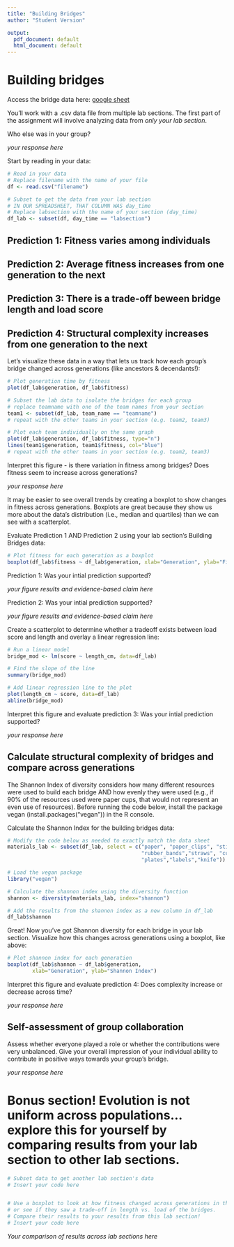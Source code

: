 ```yaml
---
title: "Building Bridges"
author: "Student Version"

output:
  pdf_document: default
  html_document: default
---
```


# Building bridges

Access the bridge data here: [google sheet](#INSTRUCTORS - ADD IN URL OF GOOGLE SPREADSHEET HERE, INSIDE THESE PARENTHESES)

You'll work with a .csv data file from multiple lab sections. The first part of the assignment will involve analyzing data from *only your lab section*.

Who else was in your group?

*your response here*

Start by reading in your data:
```r

# Read in your data
# Replace filename with the name of your file
df <- read.csv("filename") 

# Subset to get the data from your lab section
# IN OUR SPREADSHEET, THAT COLUMN WAS day_time
# Replace labsection with the name of your section (day_time)
df_lab <- subset(df, day_time == "labsection") 

```

## Prediction 1: Fitness varies among individuals
## Prediction 2: Average fitness increases from one generation to the next
## Prediction 3: There is a trade-off beween bridge length and load score
## Prediction 4: Structural complexity increases from one generation to the next 

Let's visualize these data in a way that lets us track how each group's bridge changed across generations (like ancestors & decendants!):
```r

# Plot generation time by fitness
plot(df_lab$generation, df_lab$fitness)

# Subset the lab data to isolate the bridges for each group
# replace teamname with one of the team names from your section
team1 <- subset(df_lab, team_name == "teamname") 
# repeat with the other teams in your section (e.g. team2, team3)

# Plot each team individually on the same graph
plot(df_lab$generation, df_lab$fitness, type="n")
lines(team1$generation, team1$fitness, col="blue")
# repeat with the other teams in your section (e.g. team2, team3)

```

Interpret this figure - is there variation in fitness among bridges? Does fitness seem to increase across generations?

*your response here*

It may be easier to see overall trends by creating a boxplot to show changes in fitness across generations. Boxplots are great because they show us more about the data's distribution (i.e., median and quartiles) than we can see with a scatterplot.

Evaluate Prediction 1 AND Prediction 2 using your lab section's Building Bridges data:
```r

# Plot fitness for each generation as a boxplot
boxplot(df_lab$fitness ~ df_lab$generation, xlab="Generation", ylab="Fitness")

```

Prediction 1: Was your intial prediction supported?

*your figure results and evidence-based claim here*

Prediction 2: Was your intial prediction supported?

*your figure results and evidence-based claim here*

Create a scatterplot to determine whether a tradeoff exists between load score and length and overlay a linear regression line:
```r

# Run a linear model
bridge_mod <- lm(score ~ length_cm, data=df_lab)

# Find the slope of the line
summary(bridge_mod)

# Add linear regression line to the plot
plot(length_cm ~ score, data=df_lab)
abline(bridge_mod)

```

Interpret this figure and evaluate prediction 3: Was your intial prediction supported?

*your response here*

## Calculate structural complexity of bridges and compare across generations
The Shannon Index of diversity considers how many different resources were used to build each bridge AND how evenly they were used (e.g., if 90% of the resources used were paper cups, that would not represent an even use of resources). Before running the code below, install the package vegan (install.packages("vegan")) in the R console.

Calculate the Shannon Index for the building bridges data:
```r

# Modify the code below as needed to exactly match the data sheet
materials_lab <- subset(df_lab, select = c("paper", "paper_clips", "sticky_pads",
                                           "rubber_bands","straws", "cups","bowls",
                                           "plates","labels","knife"))

# Load the vegan package
library("vegan")

# Calculate the shannon index using the diversity function
shannon <- diversity(materials_lab, index="shannon")

# Add the results from the shannon index as a new column in df_lab
df_lab$shannon

```

Great! Now you've got Shannon diversity for each bridge in your lab section. Visualize how this changes across generations using a boxplot, like above:
```r

# Plot shannon index for each generation
boxplot(df_lab$shannon ~ df_lab$generation,
        xlab="Generation", ylab="Shannon Index")

```

Interpret this figure and evaluate prediction 4: Does complexity increase or decrease across time?

*your response here* 

## Self-assessment of group collaboration
Assess whether everyone played a role or whether the contributions were very unbalanced. Give your overall impression of your individual ability to contribute in positive ways towards your group’s bridge.

*your response here* 

# Bonus section! Evolution is not uniform across populations...explore this for yourself by comparing results from your lab section to other lab sections.
```r

# Subset data to get another lab section's data
# Insert your code here


# Use a boxplot to look at how fitness changed across generations in that lab, 
# or see if they saw a trade-off in length vs. load of the bridges. 
# Compare their results to your results from this lab section!
# Insert your code here


```

*Your comparison of results across lab sections here*
